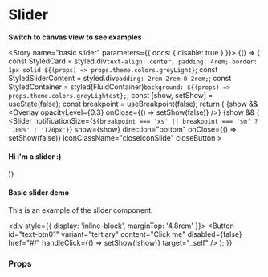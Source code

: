 

<Meta title="Components|Slider" component={Slider} />

# Slider

**Switch to canvas view to see examples**


<Story name="basic slider" parameters={{ docs: { disable: true } }}>
    {() => {
      const StyledCard = styled.div`
        text-align: center;
        padding: 4rem;
        border: 1px solid ${(props) => props.theme.colors.greyLight}
      `;
      const StyledSliderContent = styled.div`
        padding: 2rem 2rem 0 2rem;
      `;
      const StyledContainer = styled(FluidContainer)`
        background: ${(props) => props.theme.colors.greyLightest};
      `;
      const [show, setShow] = useState(false);
      const breakpoint = useBreakpoint(false);
        return (
          <ThemeProvider theme={getTheme()}>
            {show && <Overlay opacityLevel={0.3} onClose={() => setShow(false)} />}
            {show && (
              <Slider
                notificationSize={`${breakpoint === 'xs' || breakpoint === 'sm' ? '100%' : '120px'}`}
                show={show}
                direction="bottom"
                onClose={() => setShow(false)}
                iconClassName="closeIconSlide"
                closeButton
              >
                <StyledSliderContent>
                  <FluidContainer className="mt-24">
                    <Row>
                      <Column col="12" sm="12" md="12">
                        <div className="manor-rich-text">
                          <h4>Hi i'm a slider :)</h4>
                        </div>
                      </Column>
                    </Row>
                  </FluidContainer>
                </StyledSliderContent>
              </Slider>
            )}
            <StyledContainer>
              <Row className="row-view">
                <Column col="4" sm="12" md="4" offset="4">
                  <StyledCard>
                    <h4>Basic slider demo</h4>
                    <p>This is an example of the slider component.</p>
                    <div style={{ display: 'inline-block', marginTop: '4.8rem' }}>
                      <Button id="text-btn01" variant="tertiary" content="Click me" disabled={false} href="#/" handleClick={() => setShow(!show)} target="_self" />
                    </div>
                  </StyledCard>
                </Column>
              </Row>
            </StyledContainer>
          </ThemeProvider>
        );
    }}
  </Story>


### Props

<Props of={Slider} />
